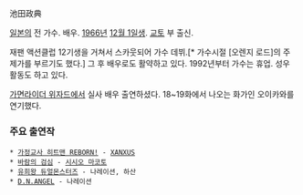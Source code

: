 池田政典

[[일본]]의 전 가수. 배우. [[1966년]] [[12월 1일]]생. [[교토]] 부 출신.

재팬 액션클럽 12기생을 거쳐서 스카웃되어 가수 데뷔.[* 가수시절 [오렌지 로드]의 주제가를 부르기도 했다.] 그 후 배우로도 활약하고 있다. 1992년부터 가수는 휴업. 성우 활동도 하고 있다.

[[가면라이더 위자드]]에서 실사 배우 출연하셨다. 18~19화에서 나오는 화가인 오이카와를 연기했다.

=== 주요 출연작 ===
 * [[가정교사 히트맨 REBORN!]] - [[XANXUS]]
 * [[바람의 검심]] - [[시시오 마코토]]
 * [[유희왕 듀얼몬스터즈]] - 나레이션, 하산
 * [[D.N.ANGEL]] - 나레이션
